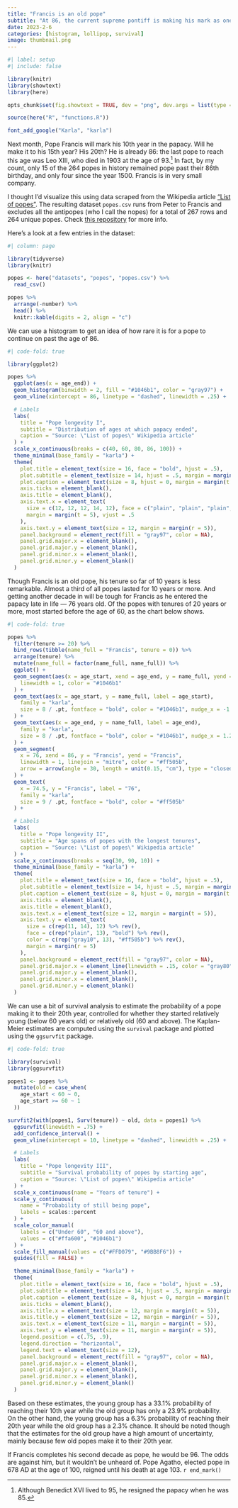```yaml
---
title: "Francis is an old pope"
subtitle: "At 86, the current supreme pontiff is making his mark as one of history's oldest. How long can he go on?"
date: 2023-2-6
categories: [histogram, lollipop, survival]
image: thumbnail.png
---
```


```r
#| label: setup
#| include: false

library(knitr)
library(showtext)
library(here)

opts_chunk$set(fig.showtext = TRUE, dev = "png", dev.args = list(type = "cairo-png"))

source(here("R", "functions.R"))

font_add_google("Karla", "karla")
```

Next month, Pope Francis will mark his 10th year in the papacy. Will he make it to his 15th year? His 20th? He is already 86: the last pope to reach this age was Leo XIII, who died in 1903 at the age of 93.[^1] In fact, by my count, only 15 of the 264 popes in history remained pope past their 86th birthday, and only four since the year 1500. Francis is in very small company.

[^1]: Although Benedict XVI lived to 95, he resigned the papacy when he was 85.

I thought I'd visualize this using data scraped from the Wikipedia article ["List of popes"](https://en.wikipedia.org/wiki/List_of_popes). The resulting dataset `popes.csv` runs from Peter to Francis and excludes all the antipopes (who I call the nopes) for a total of 267 rows and 264 unique popes. Check [this repository](https://github.com/ksreyes/popes) for more info.

Here's a look at a few entries in the dataset:

```r
#| column: page

library(tidyverse)
library(knitr)

popes <- here("datasets", "popes", "popes.csv") %>%
  read_csv()

popes %>%
  arrange(-number) %>%
  head() %>%
  knitr::kable(digits = 2, align = "c")
```

We can use a histogram to get an idea of how rare it is for a pope to continue on past the age of 86.

```r
#| code-fold: true

library(ggplot2)

popes %>%
  ggplot(aes(x = age_end)) +
  geom_histogram(binwidth = 2, fill = "#1046b1", color = "gray97") +
  geom_vline(xintercept = 86, linetype = "dashed", linewidth = .25) +

  # Labels
  labs(
    title = "Pope longevity I",
    subtitle = "Distribution of ages at which papacy ended",
    caption = "Source: \"List of popes\" Wikipedia article"
  ) +
  scale_x_continuous(breaks = c(40, 60, 80, 86, 100)) +
  theme_minimal(base_family = "karla") +
  theme(
    plot.title = element_text(size = 16, face = "bold", hjust = .5),
    plot.subtitle = element_text(size = 14, hjust = .5, margin = margin(b = 12)),
    plot.caption = element_text(size = 8, hjust = 0, margin = margin(t = 10)),
    axis.ticks = element_blank(),
    axis.title = element_blank(),
    axis.text.x = element_text(
      size = c(12, 12, 12, 14, 12), face = c("plain", "plain", "plain", "bold", "plain"),
      margin = margin(t = 5), vjust = .5
    ),
    axis.text.y = element_text(size = 12, margin = margin(r = 5)),
    panel.background = element_rect(fill = "gray97", color = NA),
    panel.grid.major.x = element_blank(),
    panel.grid.major.y = element_blank(),
    panel.grid.minor.x = element_blank(),
    panel.grid.minor.y = element_blank()
  )
```

Though Francis is an old pope, his tenure so far of 10 years is less remarkable. Almost a third of all popes lasted for 10 years or more. And getting another decade in will be tough for Francis as he entered the papacy late in life --- 76 years old. Of the popes with tenures of 20 years or more, most started before the age of 60, as the chart below shows.

```r
#| code-fold: true

popes %>%
  filter(tenure >= 20) %>%
  bind_rows(tibble(name_full = "Francis", tenure = 0)) %>%
  arrange(tenure) %>%
  mutate(name_full = factor(name_full, name_full)) %>%
  ggplot() +
  geom_segment(aes(x = age_start, xend = age_end, y = name_full, yend = name_full),
    linewidth = 1, color = "#1046b1"
  ) +
  geom_text(aes(x = age_start, y = name_full, label = age_start),
    family = "karla",
    size = 8 / .pt, fontface = "bold", color = "#1046b1", nudge_x = -1.25
  ) +
  geom_text(aes(x = age_end, y = name_full, label = age_end),
    family = "karla",
    size = 8 / .pt, fontface = "bold", color = "#1046b1", nudge_x = 1.25
  ) +
  geom_segment(
    x = 76, xend = 86, y = "Francis", yend = "Francis",
    linewidth = 1, linejoin = "mitre", color = "#ff505b",
    arrow = arrow(angle = 30, length = unit(0.15, "cm"), type = "closed")
  ) +
  geom_text(
    x = 74.5, y = "Francis", label = "76",
    family = "karla",
    size = 9 / .pt, fontface = "bold", color = "#ff505b"
  ) +

  # Labels
  labs(
    title = "Pope longevity II",
    subtitle = "Age spans of popes with the longest tenures",
    caption = "Source: \"List of popes\" Wikipedia article"
  ) +
  scale_x_continuous(breaks = seq(30, 90, 10)) +
  theme_minimal(base_family = "karla") +
  theme(
    plot.title = element_text(size = 16, face = "bold", hjust = .5),
    plot.subtitle = element_text(size = 14, hjust = .5, margin = margin(b = 12)),
    plot.caption = element_text(size = 8, hjust = 0, margin = margin(t = 10)),
    axis.ticks = element_blank(),
    axis.title = element_blank(),
    axis.text.x = element_text(size = 12, margin = margin(t = 5)),
    axis.text.y = element_text(
      size = c(rep(11, 14), 12) %>% rev(),
      face = c(rep("plain", 13), "bold") %>% rev(),
      color = c(rep("gray10", 13), "#ff505b") %>% rev(),
      margin = margin(r = 5)
    ),
    panel.background = element_rect(fill = "gray97", color = NA),
    panel.grid.major.x = element_line(linewidth = .15, color = "gray80"),
    panel.grid.major.y = element_blank(),
    panel.grid.minor.x = element_blank(),
    panel.grid.minor.y = element_blank()
  )
```

We can use a bit of survival analysis to estimate the probability of a pope making it to their 20th year, controlled for whether they started relatively young (below 60 years old) or relatively old (60 and above). The Kaplan-Meier estimates are computed using the `survival` package and plotted using the `ggsurvfit` package.

```r
#| code-fold: true

library(survival)
library(ggsurvfit)

popes1 <- popes %>%
  mutate(old = case_when(
    age_start < 60 ~ 0,
    age_start >= 60 ~ 1
  ))

survfit2(with(popes1, Surv(tenure)) ~ old, data = popes1) %>%
  ggsurvfit(linewidth = .75) +
  add_confidence_interval() +
  geom_vline(xintercept = 10, linetype = "dashed", linewidth = .25) +

  # Labels
  labs(
    title = "Pope longevity III",
    subtitle = "Survival probability of popes by starting age",
    caption = "Source: \"List of popes\" Wikipedia article"
  ) +
  scale_x_continuous(name = "Years of tenure") +
  scale_y_continuous(
    name = "Probability of still being pope",
    labels = scales::percent
  ) +
  scale_color_manual(
    labels = c("Under 60", "60 and above"),
    values = c("#ffa600", "#1046b1")
  ) +
  scale_fill_manual(values = c("#FFD079", "#9BB8F6")) +
  guides(fill = FALSE) +

  theme_minimal(base_family = "karla") +
  theme(
    plot.title = element_text(size = 16, face = "bold", hjust = .5),
    plot.subtitle = element_text(size = 14, hjust = .5, margin = margin(b = 12)),
    plot.caption = element_text(size = 8, hjust = 0, margin = margin(t = 10)),
    axis.ticks = element_blank(),
    axis.title.x = element_text(size = 12, margin = margin(t = 5)),
    axis.title.y = element_text(size = 12, margin = margin(r = 5)),
    axis.text.x = element_text(size = 11, margin = margin(t = 5)),
    axis.text.y = element_text(size = 11, margin = margin(r = 5)),
    legend.position = c(.75, .9),
    legend.direction = "horizontal",
    legend.text = element_text(size = 12),
    panel.background = element_rect(fill = "gray97", color = NA),
    panel.grid.major.x = element_blank(),
    panel.grid.major.y = element_blank(),
    panel.grid.minor.x = element_blank(),
    panel.grid.minor.y = element_blank()
  )
```

Based on these estimates, the young group has a 33.1% probability of reaching their 10th year while the old group has only a 23.9% probability. On the other hand, the young group has a 6.3% probability of reaching their 20th year while the old group has a 2.3% chance. It should be noted though that the estimates for the old group have a high amount of uncertainty, mainly because few old popes make it to their 20th year.

If Francis completes his second decade as pope, he would be 96. The odds are against him, but it wouldn't be unheard of. Pope Agatho, elected pope in 678 AD at the age of 100, reigned until his death at age 103. `r end_mark()`
